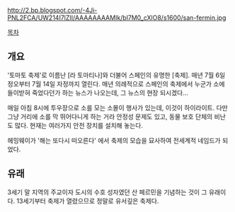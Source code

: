 http://2.bp.blogspot.com/-4Ji-PNL2FCA/UW214I7lZII/AAAAAAAAMIk/bl7M0_cXlO8/s1600/san-fermin.jpg

[[목차]]

== 개요 ==
'토마토 축제'로 이름난 [라 토마티나]와 더불어 스페인의 유명한 [축제]. 매년 7월 6일 정오부터 7월 14일 자정까지 열린다.
매년 의례적으로 스페인의 축제에서 누군가 소에 들이받혀 죽었다던가 하는 뉴스가 나오는데, 그 뉴스의 현장 되시겠다... 

매일 아침 8시에 투우장으로 소를 모는 소몰이 행사가 있는데, 이것이 하이라이트.
다만 그냥 거리에 소를 막 뛰어다니게 하는 거라 안정성 문제도 있고, 동물 보호 단체의 비난도 많다. 현재는 여러가지 안전 장치를 설치해 놓는다.

헤밍웨이가 '해는 또다시 떠오른다' 에서 축제의 모습을 묘사하여 전세계적 네임드가 되었다.

== 유래 ==

3세기 말 지역의 주교이자 도시의 수호 성자였던 산 페르민을 기념하는 것이 그 유래이다. 13세기부터 축제가 열렸으므로 정말로 유서깊은 축제다.

